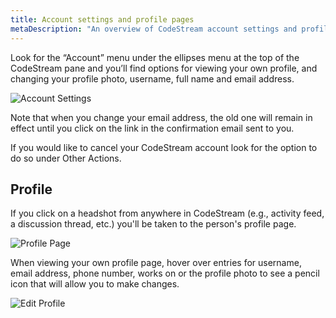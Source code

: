 ```yaml
---
title: Account settings and profile pages
metaDescription: "An overview of CodeStream account settings and profile pages."
---
```


Look for the “Account” menu under the ellipses menu at the top of the CodeStream
pane and you’ll find options for viewing your own profile, and changing your
profile photo, username, full name and email address. 

![Account Settings](../assets/images/AccountSettings2.png)

Note that when you change your email address, the old one will remain in effect
until you click on the link in the confirmation email sent to you.

If you would like to cancel your CodeStream account look for the option to do so
under Other Actions.

## Profile

If you click on a headshot from anywhere in CodeStream (e.g., activity feed, a
discussion thread, etc.) you'll be taken to the person's profile page.

![Profile Page](../assets/images/ProfilePage3.png)

When viewing your own profile page, hover over entries for username, email
address, phone number, works on or the profile photo to see a pencil icon that
will allow you to make changes.

![Edit Profile](../assets/images/EditProfile.png)